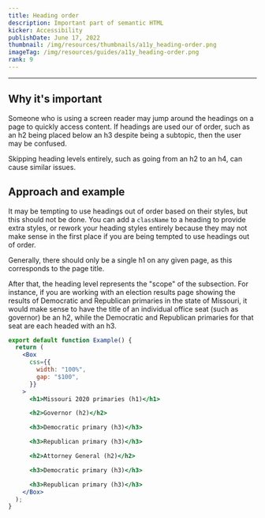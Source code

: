 ```yaml
---
title: Heading order
description: Important part of semantic HTML
kicker: Accessibility
publishDate: June 17, 2022
thumbnail: /img/resources/thumbnails/a11y_heading-order.png
imageTag: /img/resources/guides/a11y_heading-order.png
rank: 9
---
```


---

## Why it's important

Someone who is using a screen reader may jump around the headings on a page to quickly access content. If headings are used our of order, such as an h2 being placed below an h3 despite being a subtopic, then the user may be confused.

Skipping heading levels entirely, such as going from an h2 to an h4, can cause similar issues.

## Approach and example

It may be tempting to use headings out of order based on their styles, but this should not be done. You can add a `className` to a heading to provide extra styles, or rework your heading styles entirely because they may not make sense in the first place if you are being tempted to use headings out of order.

Generally, there should only be a single h1 on any given page, as this corresponds to the page title.

After that, the heading level represents the "scope" of the subsection. For instance, if you are working with an election results page showing the results of Democratic and Republican primaries in the state of Missouri, it would make sense to have the title of an individual office seat (such as governor) be an h2, while the Democratic and Republican primaries for that seat are each headed with an h3.

```jsx withPreview
export default function Example() {
  return (
    <Box
      css={{
        width: "100%",
        gap: "$100",
      }}
    >
      <h1>Missouri 2020 primaries (h1)</h1>

      <h2>Governor (h2)</h2>

      <h3>Democratic primary (h3)</h3>

      <h3>Republican primary (h3)</h3>

      <h2>Attorney General (h2)</h2>

      <h3>Democratic primary (h3)</h3>

      <h3>Republican primary (h3)</h3>
    </Box>
  );
}
